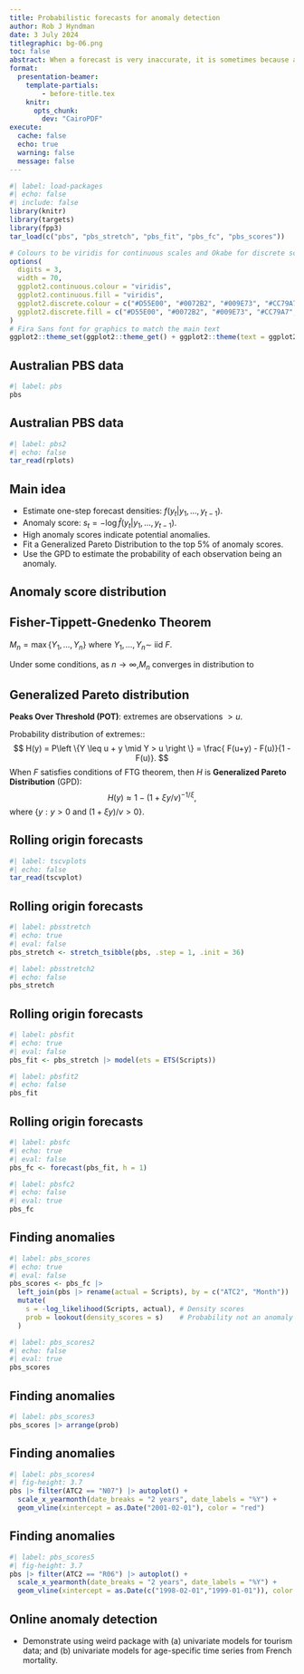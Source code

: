 ```yaml
---
title: Probabilistic forecasts for anomaly detection
author: Rob J Hyndman
date: 3 July 2024
titlegraphic: bg-06.png
toc: false
abstract: When a forecast is very inaccurate, it is sometimes because a poor forecasting model is used, but it can also occur when an unusual observation occurs. I will discuss the latter situation, where a good forecasting model can be used to identify anomalies. The approach taken is to use a probabilistic forecast, and to compute the "density scores" equal to the negative log likelihood of the observations based on the forecast distributions. The density scores provide a measure of how anomalous each observation is, given the forecast density. A large density score indicates that the observation is unlikely, and so is a potential anomaly. On the other hand, typical values will have low density scores. A Generalized Pareto Distribution is fitted to the largest density scores to estimate the probability of each observation being an anomaly.  Applications to tourism numbers and mortality data will be used to illustrate the ideas using the weird R package.
format:
  presentation-beamer:
    template-partials:
        - before-title.tex
    knitr:
      opts_chunk:
        dev: "CairoPDF"
execute:
  cache: false
  echo: true
  warning: false
  message: false
---
```


```r
#| label: load-packages
#| echo: false
#| include: false
library(knitr)
library(targets)
library(fpp3)
tar_load(c("pbs", "pbs_stretch", "pbs_fit", "pbs_fc", "pbs_scores"))

# Colours to be viridis for continuous scales and Okabe for discrete scales
options(
  digits = 3,
  width = 70,
  ggplot2.continuous.colour = "viridis",
  ggplot2.continuous.fill = "viridis",
  ggplot2.discrete.colour = c("#D55E00", "#0072B2", "#009E73", "#CC79A7", "#E69F00", "#56B4E9", "#F0E442"),
  ggplot2.discrete.fill = c("#D55E00", "#0072B2", "#009E73", "#CC79A7", "#E69F00", "#56B4E9", "#F0E442")
)
# Fira Sans font for graphics to match the main text
ggplot2::theme_set(ggplot2::theme_get() + ggplot2::theme(text = ggplot2::element_text(family = "Fira Sans")))
```

## Australian PBS data

```r
#| label: pbs
pbs
```

## Australian PBS data

```r
#| label: pbs2
#| echo: false
tar_read(rplots)
```

## Main idea

* Estimate one-step forecast densities: $f(y_t | y_1,\dots,y_{t-1})$.
* Anomaly score: $s_{t} = -\log\hat{f}(y_{t}| y_1,\dots,y_{t-1})$.
* High anomaly scores indicate potential anomalies.
* Fit a Generalized Pareto Distribution to the top 5% of anomaly scores.
* Use the GPD to estimate the probability of each observation being an anomaly.

## Anomaly score distribution

\only<1-4>{\begin{textblock}{10}(0.2,2)\fontsize{13}{14}\sf
Suppose one-step forecasts are $N(\mu_t, \sigma^2)$. \\
So $f(y_t | y_1,\dots,y_{t-1}) = \phi\left(\frac{y_t - \mu_t}{\sigma}\right)$
\end{textblock}
\placefig{10.5}{1.2}{width = 5.1cm}{figures/n01.png}}

\only<2-4>{\begin{textblock}{10}(0.2,4.2)\fontsize{13}{14}\sf
Then $s_t = -\log \phi\left(\frac{y_t - \mu_t}{\sigma}\right) = \frac{1}{2}\left(\frac{y_t - \mu_t}{\sigma}\right)^2 + \frac{1}{2}\log(2\pi\sigma^2)$

So anomaly scores have distribution: $S \sim \frac12 \chi^2_1 + c$
\end{textblock}
\placefig{10.5}{3.8}{width = 5.1cm}{figures/as.png}
}

\only<3-4>{\begin{textblock}{10}(0.2,6.8)\fontsize{13}{14}\sf
Conditional probability distribution of scores above threshold $u$ is Generalized Pareto:\vspace*{0.15cm}

\centerline{$H(x) = P(S \le u + x \mid S > u) = 1 - (1 + \xi x/v)^{-1/\xi}$}
\end{textblock}
\placefig{10.5}{6.4}{width = 5.1cm}{figures/ase.png}
}

\only<4>{\begin{textblock}{9.7}(0.35,1.75)
\fontsize{14}{20}\sf
\begin{alertblock}{}
Extreme value theory shows that the Generalized Pareto distribution is a good approximation to the distribution of the largest anomaly scores for almost all possible forecast distributions.
\end{alertblock}
\end{textblock}}

## Fisher-Tippett-Gnedenko Theorem {-}

$M_n = \max \{Y_1, \dots, Y_n\}$ where $Y_1, \dots, Y_n \sim$ iid $F$.

Under some conditions, as $n\rightarrow\infty$,\newline $M_n$ converges in distribution to
\begin{align*}
  &\textbf{Weibull:} && \text{when $F$ has a finite upper bound (e.g., Uniform)} \\
  &\textbf{Gumbel:}  && \text{when $F$ has exponential tails (e.g., Normal or Gamma)} \\
  &\textbf{Fréchet:} && \text{when $F$ has heavy tails (e.g., Pareto or Weibull)}
\end{align*}

## Generalized Pareto distribution

**Peaks Over Threshold (POT)**:  extremes are observations $>u$.

Probability distribution of extremes::
$$
  H(y) = P\left \{Y \leq u + y \mid Y > u \right \}
  = \frac{ F(u+y) - F(u)}{1 - F(u)}.
$$
When $F$ satisfies conditions of FTG theorem, then $H$ is **Generalized Pareto Distribution** (GPD):
$$
  H(y) \approx 1 - ( 1 + \xi y/v )^{-1/\xi} ,
$$
where $\{y: y >0 \text{ and } (1 + \xi y)/v >0 \}$.

## Rolling origin forecasts

```r
#| label: tscvplots
#| echo: false
tar_read(tscvplot)
```

## Rolling origin forecasts

```r
#| label: pbsstretch
#| echo: true
#| eval: false
pbs_stretch <- stretch_tsibble(pbs, .step = 1, .init = 36)
```

```r
#| label: pbsstretch2
#| echo: false
pbs_stretch
```

## Rolling origin forecasts

```r
#| label: pbsfit
#| echo: true
#| eval: false
pbs_fit <- pbs_stretch |> model(ets = ETS(Scripts))
```

```r
#| label: pbsfit2
#| echo: false
pbs_fit
```

## Rolling origin forecasts

```r
#| label: pbsfc
#| echo: true
#| eval: false
pbs_fc <- forecast(pbs_fit, h = 1)
```

```r
#| label: pbsfc2
#| echo: false
#| eval: true
pbs_fc
```

## Finding anomalies

```r
#| label: pbs_scores
#| echo: true
#| eval: false
pbs_scores <- pbs_fc |>
  left_join(pbs |> rename(actual = Scripts), by = c("ATC2", "Month")) |>
  mutate(
    s = -log_likelihood(Scripts, actual), # Density scores
    prob = lookout(density_scores = s)    # Probability not an anomaly
  )
```

```r
#| label: pbs_scores2
#| echo: false
#| eval: true
pbs_scores
```

## Finding anomalies

```r
#| label: pbs_scores3
pbs_scores |> arrange(prob)
```

## Finding anomalies

```r
#| label: pbs_scores4
#| fig-height: 3.7
pbs |> filter(ATC2 == "N07") |> autoplot() +
  scale_x_yearmonth(date_breaks = "2 years", date_labels = "%Y") +
  geom_vline(xintercept = as.Date("2001-02-01"), color = "red")
```

## Finding anomalies

```r
#| label: pbs_scores5
#| fig-height: 3.7
pbs |> filter(ATC2 == "R06") |> autoplot() +
  scale_x_yearmonth(date_breaks = "2 years", date_labels = "%Y") +
  geom_vline(xintercept = as.Date(c("1998-02-01","1999-01-01")), color = "red")
```

## Online anomaly detection

- Demonstrate using weird package with (a) univariate models for tourism data; and (b) univariate models for age-specific time series from French mortality.
